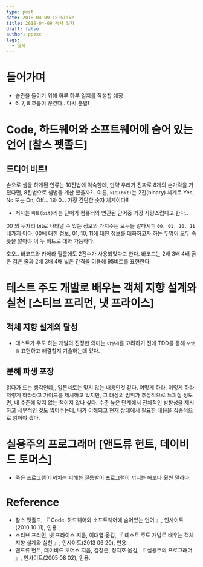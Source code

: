 ```yaml
---
type: post
date: 2018-04-09 18:51:52
title: 2018-04-09 독서 일지
draft: false
author: ppzxc
tags:
  - 일지
---
```


# 들어가며

- 습관을 들이기 위해 하루 하루 일지를 작성할 예정
- 6, 7, 8 흐름이 끊겼다.. 다시 분발!

# Code, 하드웨어와 소프트웨어에 숨어 있는 언어 [찰스 펫졸드]

## 드디어 비트!

손으로 셈을 하게된 인류는 10진법에 익숙한데, 만약 우리가 진짜로 8개의 손가락을 가졌다면, 8진법으로 셈법을 계산 했을까?..
여튼, `비트(bit)`는 2진(binary) 체계로 Yes, No 또는 On, Off... 1과 0... 가장 간단한 숫자 체계이다!!

- 저자는 `비트(bit)`라는 단어가 컴퓨터와 연관된 단어중 가장 사랑스럽다고 한다..

00 의 두자리 bit로 나타낼 수 있는 정보의 가지수는 모두들 알다시피 `00, 01, 10, 11` 네가지 이다.
00에 대한 정보, 01, 10, 11에 대한 정보를 대화하고자 하는 두명이 모두 속 뜻을 알아야 이 두 비트로 대화 가능하다.

호오.. 바코드와 카메라 필름에도 2진수가 사용되었다고 한다.
바코드는 2배 3배 4배 굵은 검은 줄과 2배 3배 4배 넓은 간격을 이용해 95비트를 표현한다.

# 테스트 주도 개발로 배우는 객체 지향 설계와 실천 [스티브 프리먼, 냇 프라이스]

## 객체 지향 설계의 달성

- 테스트가 주도 하는 개발의 진정한 의미는 `어떻게`를 고려하기 전에 TDD를 통해 `무엇을` 표현하고 해결할지 기술하는데 있다.

## 분해 파생 포장

읽다가 드는 생각인데,, 입문서로는 맞지 않는 내용인것 같다. 어떻게 하라, 이렇게 하라 저렇게 하라라고 가이드를 제시하고 있지만,
그 대상의 범위가 추상적으로 느껴질 정도면, 내 수준에 맞지 않는 책이지 않나 싶다.
수준 높은 단계에서 전체적인 방향성을 제시하고 세부적인 것도 찝어주는데, 내가 이해되고 현재 상태에서 필요한 내용을 집중적으로 읽어야 겠다.

# 실용주의 프로그래머 [앤드류 헌트, 데이비드 토머스]

- 죽은 프로그램이 끼치는 피해는 절름발이 프로그램이 끼니는 해보다 훨씬 덜하다.

# Reference

- 찰스 펫졸드, 『 Code, 하드웨어와 소프트웨어에 숨어있는 언어 』, 인사이트(2010 10 11), 인용.
- 스티브 프리먼, 냇 프라이스 지음, 이대엽 옮김, 『 테스트 주도 개발로 배우는 객체 지향 설계와 실천 』, 인사이트(2013 06 20), 인용.
- 앤드류 헌트, 데이비드 토머스 지음, 김창준, 정지호 옮김, 『 실용주의 프로그래머 』, 인사이트(2005 08 02), 인용.
